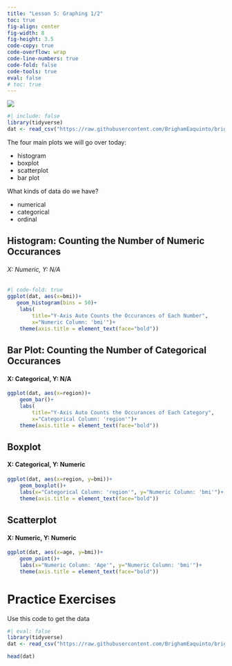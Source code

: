 ```yaml
---
title: "Lesson 5: Graphing 1/2"
toc: true
fig-align: center
fig-width: 8
fig-height: 3.5
code-copy: true
code-overflow: wrap
code-line-numbers: true
code-fold: false
code-tools: true
eval: false
# toc: true
---
```


![](pictures/ggplot2.jpg){fig-align="center"}


```r
#| include: false
library(tidyverse)
dat <- read_csv("https://raw.githubusercontent.com/BrighamEaquinto/brighameaquinto.github.io/master/datasets/insurance.csv")
```

The four main plots we will go over today:

- histogram
- boxplot
- scatterplot
- bar plot

What kinds of data do we have? 

- numerical
- categorical 
- ordinal



## Histogram: Counting the Number of Numeric Occurances

###### X: Numeric, Y: N/A



```r
#| code-fold: true
ggplot(dat, aes(x=bmi))+ 
   geom_histogram(bins = 50)+
    labs(
        title="Y-Axis Auto Counts the Occurances of Each Number",
        x="Numeric Column: 'bmi'")+
    theme(axis.title = element_text(face="bold"))
```


## Bar Plot: Counting the Number of Categorical Occurances

#### X: Categorical, Y: N/A

```r
ggplot(dat, aes(x=region))+
    geom_bar()+
    labs(
        title="Y-Axis Auto Counts the Occurances of Each Category", 
        x="Categorical Column: 'region'")+
    theme(axis.title = element_text(face="bold"))
```


## Boxplot

#### X: Categorical, Y: Numeric

```r
ggplot(dat, aes(x=region, y=bmi))+
    geom_boxplot()+
    labs(x="Categorical Column: 'region'", y="Numeric Column: 'bmi'")+
    theme(axis.title = element_text(face="bold"))
```


## Scatterplot

#### X: Numeric, Y: Numeric

```r
ggplot(dat, aes(x=age, y=bmi))+
    geom_point()+
    labs(x="Numeric Column: 'Age'", y="Numeric Column: 'bmi'")+
    theme(axis.title = element_text(face="bold"))
```




# Practice Exercises

Use this code to get the data

```r
#| eval: false
library(tidyverse)
dat <- read_csv("https://raw.githubusercontent.com/BrighamEaquinto/brighameaquinto.github.io/master/datasets/insurance.csv")
```


```r
head(dat)
```

